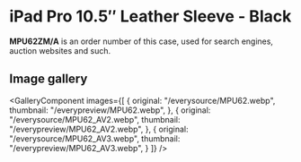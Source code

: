 
# iPad Pro 10.5″ Leather Sleeve - Black

<Callout type='info' emoji='👉🏻'>**MPU62ZM/A** is an order number of this case, used for search engines, auction websites and such.</Callout>

## Image gallery

<GalleryComponent
    images={[
      {
        original: "/everysource/MPU62.webp",
        thumbnail: "/everypreview/MPU62.webp",
      },
      {
        original: "/everysource/MPU62_AV2.webp",
        thumbnail: "/everypreview/MPU62_AV2.webp",
      },
      {
        original: "/everysource/MPU62_AV3.webp",
        thumbnail: "/everypreview/MPU62_AV3.webp",
      }
    ]}
  />
